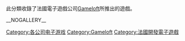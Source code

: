 此分類收錄了法國電子遊戲公司[[Gameloft|Gameloft]]所推出的遊戲。

[[Category:各公司电子游戏|Category:各公司电子游戏]]
[[Category:Gameloft|Category:Gameloft]]
[[Category:法國開發電子遊戲|Category:法國開發電子遊戲]]

__NOGALLERY__